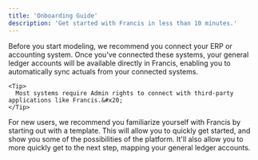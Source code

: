```yaml
---
title: 'Onboarding Guide'
description: 'Get started with Francis in less than 10 minutes.'
---
```


<Steps>
  <Step title="Connect your ERP">
    Before you start modeling, we recommend you connect your ERP or accounting system. Once you've connected these systems, your general ledger accounts will be available directly in Francis, enabling you to automatically sync actuals from your connected systems.

    <Tip>
      Most systems require Admin rights to connect with third-party applications like Francis.&#x20;
    </Tip>
  </Step>

  <Step title="Select a template">
    For new users, we recommend you familiarize yourself with Francis by starting out with a template. This will allow you to quickly get started, and show you some of the possibilities of the platform. It'll also allow you to more quickly get to the next step, mapping your general ledger accounts.
  </Step>

  <Step title="Define G/L account mapping">

  </Step>
</Steps>